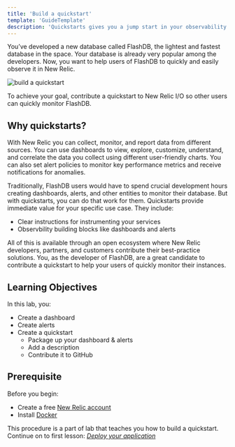 ```yaml
---
title: 'Build a quickstart'
template: 'GuideTemplate'
description: 'Quickstarts gives you a jump start in your observability journey with New Relic. You can use them to quickly and easily observe and monitor your services'
---
```


You’ve developed a new database called FlashDB, the lightest and fastest database in the space. Your database is already very popular among the developers. Now, you want to help users of FlashDB to quickly and easily observe it in New Relic.

![build a quickstart](../../../images/contribute-to-quickstarts/lab-narrative.png)

To achieve your goal, contribute a quickstart to New Relic I/O so other users can quickly monitor FlashDB.

## Why quickstarts?

With New Relic you can collect, monitor, and report data from different sources. You can use dashboards to view, explore, customize, understand, and correlate the data you collect using different user-friendly charts. 
You can also set alert policies to monitor key performance metrics and receive notifications for anomalies. 

Traditionally, FlashDB users would have to spend crucial development hours creating dashboards, alerts, and other entities to monitor their database. But with quickstarts, you can do that work for them.
Quickstarts provide immediate value for your specific use case. They include:
- Clear instructions for instrumenting your services
- Observbility building blocks like dashboards and alerts

All of this is available through an open ecosystem where New Relic developers, partners, and customers contribute their best-practice solutions. 
You, as the developer of FlashDB, are a great candidate to contribute a quickstart to help your users of quickly monitor their instances.

## Learning Objectives

In this lab, you: 
- Create a dashboard
- Create alerts 
- Create a quickstart
    - Package up your dashboard & alerts 
    - Add a description
    - Contribute it to GitHub

## Prerequisite

Before you begin: 

- Create a free [New Relic account](https://login.newrelic.com/login)
- Install [Docker](https://www.docker.com/) 

<Callout variant="course" title="Lab">

This procedure is a part of lab that teaches you how to build a quickstart. Continue on to first lesson: [_Deploy your application_](/contribute-to-quickstarts/build-a-quickstart/deploy-your-application)

</Callout>

